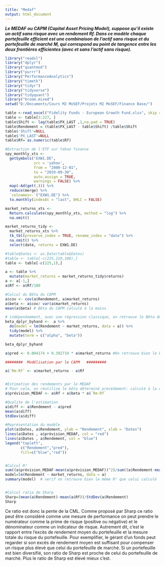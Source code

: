 ---
title: "Medaf"
output: html_document
---

***Le MEDAF ou CAPM (Capital Asset Pricing Model), suppose qu’il existe un actif sans risque avec un rendement Rf. Dans ce modèle chaque portefeuille efficient est une combinaison de l’actif sans risque et du portefeuille de marché M, qui correspond au point de tangence entre les deux frontières efficientes (avec et sans l’actif sans risque).***

```{r message=FALSE, warning=FALSE}
library("readxl")
library("dplyr")
library("quantmod")
library("purrr")
library("PerformanceAnalytics")
library("timetk")
library("tidyr")
library("tidyverse")
library("tidyquant")
library("broom.mixed")
setwd("D:/Documents/Cours M2 MoSEF/Projets M2 MoSEF/Finance Base/")
```

```{r}
table <-read_excel("Fidelity Funds - European Growth Fund.xlsx", skip = 11)
table <- table[3:227, ]
table$Shift <- lag(table$PX_LAST ,1,na.pad = TRUE)
table$Rendement = (table$PX_LAST - table$Shift) /table$Shift
table$'Shift'=NULL
table$'PX_LAST'=NULL
table$Rf= as.numeric(table$Rf)
```

```{r}
#Extraction de l'ETF sur Yahoo finance
spy_monthly_xts <- 
  getSymbols("EXW1.DE", 
             src = 'yahoo', 
             from = "2000-12-01", 
             to = "2019-09-30",
             auto.assign = TRUE, 
             warnings = FALSE) %>% 
  map(~Ad(get(.))) %>% 
  reduce(merge) %>%
  `colnames<-`("EXW1.DE") %>% 
  to.monthly(indexAt = "last", OHLC = FALSE)

market_returns_xts <-
  Return.calculate(spy_monthly_xts, method = "log") %>% 
  na.omit()

market_returns_tidy <-
  market_returns_xts %>% 
  tk_tbl(preserve_index = TRUE, rename_index = "date") %>% 
  na.omit() %>%
  select(date, returns = EXW1.DE)
```

```{r}
#table$Dates <- as.Date(table$Dates)
#table <- table[-c(225,219,108),]
table <- table[-c(225,1),]

a <- table %>% 
  mutate(market_returns = market_returns_tidy$returns) 
a <- a[-1,]
a$Rf <- a$Rf/100

#Calcul du Bêta du CAPM
a$cov <- cov(a$Rendement, a$market_returns)
a$beta <- a$cov/ var(a$market_returns)
mean(a$beta) # Bêta du CAPM calculé à la mains

# indépendamment, avec une régression classique, on retrouve le Bêta du marché par la modélisation
beta_dplyr_byhand <-  a %>% 
  do(model = lm(Rendement ~ market_returns, data = a)) %>% 
  tidy(model) %>% 
  mutate(term = c("alpha", "beta"))

beta_dplyr_byhand

a$pred <- 0.004174 + 0.392719 * a$market_returns #On retrouve bien le beta (=0.39)
```



```{r}
########  Modélisation par le CAPM   #########

a$`Rm-Rf` <- a$market_returns - a$Rf


#Estimation des rendements par le MEDAF
# Pour cela, on réutilise le bêta déterminé precédement: calculé à la mains ou par modélisation
a$prévision_MEDAF <- a$Rf + a$beta * a$`Rm-Rf`

#Qualite de l'estimation
a$diff <- a$Rendement - a$pred
mean(a$diff)
StdDev(a$diff)
```

```{r}
#Représentation du modèle 
plot(a$Dates, a$Rendement, ylab = "Rendement", xlab = "Dates")
lines(a$Dates , a$prévision_MEDAF, col = "red")
lines(a$Dates , a$Rendement, col = "blue")
legend("topleft",
       c("Rendement","pred"),
       fill=c("blue","red"))


#Calcul R²
sum((a$prévision_MEDAF-mean(a$prévision_MEDAF))^2)/sum((a$Rendement-mean(a$Rendement))^2)
model=lm(Rendement ~ market_returns, data = a)
summary(model)  # verif on retrouve bien le même R² que celui calculé


#Calcul ratio de Sharp
Sharp=(mean(a$Rendement)-mean(a$Rf))/StdDev(a$Rendement)
Sharp


```

Ce ratio est donc la pente de la CML. Comme proposé par Sharp ce ratio peut être considéré comme une mesure de performance on peut prendre le numérateur comme la prime de risque (positive ou négative) et le dénominateur comme un indicateur de risque. Autrement dit, c’est le rapport entre l’excès de rendement moyen du portefeuille et la mesure totale du risque du portefeuille.
Pour exemplifier, le gérant d’un fonds peut regarder si son excès de rendement moyen est suffisant pour compenser un risque plus élevé que celui du portefeuille de marché. Si un portefeuille est bien diversifié, son ratio de Sharp est proche de celui du portefeuille de marché.
Plus le ratio de Sharp est élevé mieux c’est.